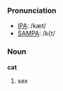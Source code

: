 === Pronunciation ===
*[[w:IPA|IPA]]: /kæt/
*[[w:SAMPA|SAMPA]]: /k{t/

=== Noun ===

'''cat'''


#sex